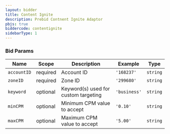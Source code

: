 ```yaml
---
layout: bidder
title: Content Ignite
description: Prebid Contnent Ignite Adaptor
pbjs: true
biddercode: contentignite
sidebarType: 1
---
```



### Bid Params


| Name        | Scope    | Description                          | Example      | Type     |
|-------------|----------|--------------------------------------|--------------|----------|
| `accountID` | required | Account ID                           | `'168237'`   | `string` |
| `zoneID`    | required | Zone ID                              | `'299680'`   | `string` |
| `keyword`   | optional | Keyword(s) used for custom targeting | `'business'` | `string` |
| `minCPM`    | optional | Minimum CPM value to accept          | `'0.10'`     | `string` |
| `maxCPM`    | optional | Maximum CPM value to accept          | `'5.00'`     | `string` |
